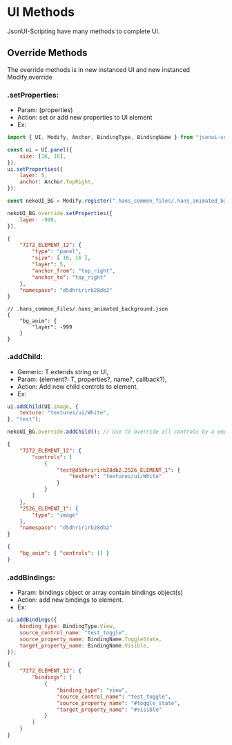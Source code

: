 # UI Methods

JsonUI-Scripting have many methods to complete UI.

## Override Methods

The override methods is in new instanced UI and new instanced Modify.override

### .setProperties:

-   Param: (properties)
-   Action: set or add new properties to UI element
-   Ex:
```JavaScript
import { UI, Modify, Anchor, BindingType, BindingName } from "jsonui-scripting";

const ui = UI.panel({
	size: [16, 16],
});
ui.setProperties({
	layer: 5,
	anchor: Anchor.TopRight,
});

const nekoUI_BG = Modify.register(".hans_common_files/.hans_animated_background.json", "bg_anim");

nekoUI_BG.override.setProperties({
	layer: -999,
}),
```
```json
{
	"7272_ELEMENT_12": {
		"type": "panel",
		"size": [ 16, 16 ],
		"layer": 5,
		"anchor_from": "top_right",
		"anchor_to": "top_right"
	},
	"namespace": "d5dhririrb28db2"
}
```
```jsonc
// .hans_common_files/.hans_animated_background.json
{
	"bg_anim": {
		"layer": -999
	}
}
```

### .addChild:
-   Gemeric: T extends string or UI,
-   Param: (element?: T, properties?, name?, callback?),
-   Action: Add new child controls to element.
-   Ex:
```JavaScript
ui.addChild(UI.image, {
	texture: "textures/ui/White",
}, "test");

nekoUI_BG.override.addChild(); // Use to override all controls by a empty array
```
```json
{
	"7272_ELEMENT_12": {
		"controls": [
			{
				"test@d5dhririrb28db2.2526_ELEMENT_1": {
					"texture": "textures/ui/White"
				}
			}
		]
	},
	"2526_ELEMENT_1": {
		"type": "image"
	},
	"namespace": "d5dhririrb28db2"
}
```
```json
{
	"bg_anim": { "controls": [] }
}
```

### .addBindings:
-   Param: bindings object or array contain bindings object(s)
-   Action: add new bindings to element.
-   Ex:
```JavaScript
ui.addBindings({
	binding_type: BindingType.View,
	source_control_name: "test_toggle",
	source_property_name: BindingName.ToggleState,
	target_property_name: BindingName.Visible,
});
```
```json
{
	"7272_ELEMENT_12": {
		"bindings": [
			{
				"binding_type": "view",
				"source_control_name": "test_toggle",
				"source_property_name": "#toggle_state",
				"target_property_name": "#visible"
			}
		]
	}
}
```
